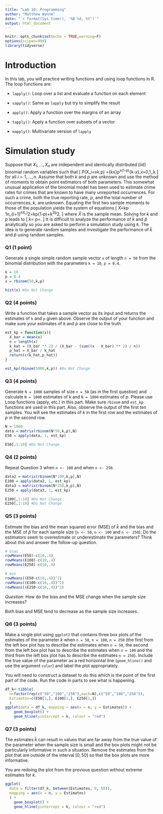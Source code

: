 ```yaml
---
title: "Lab 10: Programming"
author: "Matthew Wynne"
date: "`r format(Sys.time(), '%B %d, %Y')`"
output: html_document
---
```


```r
knitr::opts_chunk$set(echo = TRUE,warning=F)
options(scipen=999)
library(tidyverse)
```

# Introduction

In this lab, you will practice writing functions and using loop functions in R. The loop functions are:

- `lapply()`: Loop over a list and evaluate a function on each element

- `sapply()`: Same as `lapply` but try to simplify the result

- `apply()`: Apply a function over the margins of an array

- `tapply()`: Apply a function over subsets of a vector

- `mapply()`: Multivariate version of `lapply`

# Simulation study
Suppose that $X_1,\ldots,X_n$ are independent and identically distributed (iid) binomial random variables such that
\[
  P(X_i=x\mid k,p)
  ={k\choose x}p^x(1-p)^{k-x},\quad x=0,1,\ldots,k
\]
for all $i=1,\ldots,n$. Assume that both $k$ and $p$ are unknown and use the method of moments to obtain point estimators of both parameters. This somewhat unusual application of the binomial model has
been used to estimate crime rates for crimes that are known to have many unreported
occurrences. For such a crime, both the true reporting rate, $p$, and the total number
of occurrences, $k$, are unknown. Equating the first two sample moments to those of the population yields the system
of equations
\[
  \bar X=kp
  \quad\text{and}\quad
  \frac1n\sum_{i=1}^nX_i^2=kp(1-p)+k^2p^2,
\]
where $\bar X$ is the sample mean. Solving for $k$ and $p$ leads to
\[
  \hat k=\frac{\bar X^2}{\bar X-(1/n)\sum_{i=1}^n(X_i-\bar X)^2}
  \quad\text{and}\quad
  \hat p=\frac{\bar X}{\hat k}.
\]
It is difficult to analyze the performance of $\hat k$ and $\hat p$ analytically so you are asked to perform a simulation study using `R`. The idea is to generate random samples and investigate the performance of $\hat k$ and $\hat p$ using random samples.

### Q1 (1 point)

Generate a single simple random sample vector `x` of length `n = 50` from the binomial distribution with the parameters `k = 10`, `p = 0.4`. 

```r
k = 10
p = 0.4
x = rbinom(50,k,p)

hist(x) #Do Not Change
```

### Q2 (4 points)

Write a function that takes a sample vector as its input and returns the estimates of `k` and `p` given above. Observe the output of your function and make sure your estimates of $k$ and $p$ are close to the truth.

```r
est_kp = function(x){
  X_bar = mean(x)
  n = length(x)
  k_hat = (X_bar ** 2) / (X_bar - (sum((x - X_bar) ** 2) / n))
  p_hat = X_bar / k_hat
  return(c(k_hat,p_hat))
}

est_kp(rbinom(5000,k,p)) #Do Not Change
```

### Q3 (4 points)

Generate `N = 1000` samples of size `n = 50` (as in the first question) and calculate `N = 1000` estimates of $k$ and `N = 1000` estimates of $p$. Please use Loop functions (apply, etc.) in this part. Make sure `rbinom` and `est_kp` functions are used in this part. Also, observe the output of the first ten samples. You will see the estimates of $k$ in the first row and the estimates of $p$ in the second row.

```r
N = 1000
data = matrix(rbinom(N*50,k,p),N)
E50 = apply(data, 1, est_kp)

E50[,1:10] #Do Not Change
```

### Q4 (2 points)

Repeat Question 3 when `n <- 100` and when `n <- 250`. 

```r
data2 = matrix(rbinom(N*100,k,p),N)
E100 = apply(data2, 1, est_kp)
data3 = matrix(rbinom(N*250,k,p),N)
E250 = apply(data3, 1, est_kp)

E100[,1:10] #Do Not Change
E250[,1:10] #Do Not Change
```

### Q5 (3 points)

Estimate the bias and the mean squared error (MSE) of $\hat k$ and the bias and the MSE of $\hat p$ for each sample size (`n <- 50`, `n <- 100` and `n <- 250`). Do the estimators seem to overestimate or underestimate the parameters? Think about this and answer the follow-up question.

```r
# bias
rowMeans(E50)-c(10,.4)
rowMeans(E100)-c(10,.4)
rowMeans(E250)-c(10,.4)

# mse
rowMeans((E50-c(10,.4))^2)
rowMeans((E100-c(10,.4))^2)
rowMeans((E250-c(10,.4))^2)
```

*Question:* How do the bias and the MSE change when the sample size increases?

Both bias and MSE tend to decrease as the sample size increases.

### Q6 (3 points)

Make a single plot using `ggplot2` that contains three box plots of the estimates of the parameter $k$ when `n = 50`, `n = 100`, `n = 250` (the first from the left box plot has to describe the estimates when `n = 50`, the second from the left box plot has to describe the estimates when `n = 100` and the third from the left box plot has to describe the estimates `n = 250`). Include the true value of the parameter as a red horizontal line (`geom_hline()` and use the argument `color`) and label the plot appropriately.

You will need to construct a dataset to do this which is the point of the first part of the code. Run the code in parts to see what is happening.

```r
df_k<-tibble(
  n=factor(rep(c("50","100","250"),each=N),c("50","100","250")),
  Estimates=c(E50[1,], E100[1,], E250[1,])
  )
ggplot(data = df_k, mapping = aes(x = n, y = Estimates)) +
	geom_boxplot() +
	geom_hline(yintercept = k, colour = "red")
```

### Q7 (3 points)

The estimates $\hat k$ can result in values that are far away from the true value of the parameter when the sample size is small and the box plots might not be particularly informative in such a situation. Remove the estimates from the plot that are outside of the interval $[0,50]$ so that the box plots are more informative.

You are redoing the plot from the previous question without extreme estimates for $k$.

```r
ggplot(
  data = filter(df_k, between(Estimates, 0, 50)), 
  mapping = aes(x = n, y = Estimates)
  ) +
	geom_boxplot() +
	geom_hline(yintercept = k, colour = "red")
```
